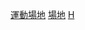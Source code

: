 {{Catnav|頁面分類|各種主題的頁面分類|依中国各省来作的分类|中国各省体育|香港體育}}
{{Catnav|頁面分類|人类社会|文化|体育|體育場地}}
{{Catnav|頁面分類|人类社会|亞洲社會|香港社會|香港康樂設施}}
{{Catnav|頁面分類|人类社会|中國社會|香港社會|香港康樂設施}}
{{Catnav|頁面分類|...|各國體育|中国体育|香港體育}}
{{Commonscat|Sports venues in Hong Kong}}

[[Category:香港康樂設施|運動場地]]
[[Category:香港體育|場地]]
[[Category:中国各省体育场馆‎|H]]